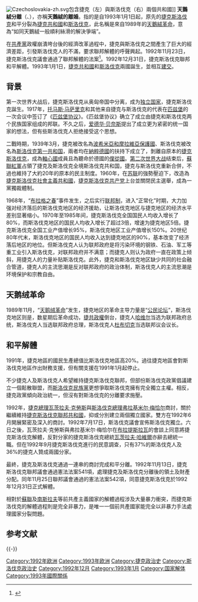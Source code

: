 {{Refimprove|time=2021-09-12}}
{{捷克斯洛伐克歷史側邊欄}}
{{Eastern Bloc sidebar}}
[[File:Czechoslovakia-zh.svg|thumb]]包含捷克（左）與斯洛伐克（右）兩個共和國]]
'''天鵝絨分離'''（{{lang-cs|Zánik Československa}}、{{lang-sk|Rozdelenie Česko-Slovenska}}），亦稱'''天鵝絨的離婚'''。指的是自1993年1月1日起，原先的[[捷克斯洛伐克|捷克斯洛伐克]]和平分裂為[[捷克共和國|捷克共和國]]和[[斯洛伐克|斯洛伐克]]，此名稱是來自1989年的[[天鵝絨革命|天鵝絨革命]]，意為“如同天鵝絨一般順利絲滑的解決爭端”。

在[[共产党|共產黨]]政權崩潰垮台後的經濟改革過程中，捷克與斯洛伐克之間產生了巨大的經濟差距，引發斯洛伐克人的不滿，要求聯邦解體的呼聲興起。1992年11月23日，捷克斯洛伐克議會通過了聯邦解體的法案<ref name = "mojmir">{{Cite book|last=Mrak|first=Mojmir|title=Succession of States|publisher=Martinus Nijhoff Publishers|year=1999|isbn=978-90-411-1145-6}}</ref>。1992年12月31日，捷克斯洛伐克聯邦和平解體。1993年1月1日，[[捷克共和國|捷克共和國]]和[[斯洛伐克|斯洛伐克]]兩國誕生，並相互[[建交|建交]]。

==背景==
第一次世界大战后，捷克斯洛伐克从奥匈帝国中分离，成为[[独立国家|独立国家]]，捷克斯洛伐克誕生。1917年，[[托马斯·马萨里克|托马斯·马萨里克]]和其他来自捷克与斯洛伐克的代表在[[匹兹堡|匹兹堡]]的一次会议中签订了《[[匹兹堡协议|匹兹堡协议]]》。《匹兹堡协议》确立了成立由捷克和斯洛伐克两个民族国家组成的邦联。不久之后，[[爱德华·贝奈斯|爱德华·贝奈斯]]提出了成立更为紧密的统一国家的想法，但有些斯洛伐克人拒绝接受这个思想。

二戰時期，1939年3月，捷克被改名為[[波希米亞和摩拉維亞保護國|波希米亞和摩拉維亞保護國]]、斯洛伐克被改名為[[斯洛伐克共和国_(1939-1945)|斯洛伐克第一共和国]]，兩者均在[[納粹德國|納粹德國]]的扶持下成立了，剝離自原本的[[捷克斯洛伐克|捷克斯洛伐克]]，成為[[軸心國|軸心國]]成員且為聽命於德國的[[僕從國|僕從國]]。[[第二次世界大战|第二次世界大战]]结束后，[[蘇聯紅軍|蘇聯紅軍]]占領了捷克及斯洛伐克全境斯洛伐克共和国，捷克与斯洛伐克重新合併，不過也維持了大約20年的原本的民主制度。1960年，在[[苏联|苏联]]的強勢壓迫下，改造為[[捷克斯洛伐克社會主義共和國|捷克斯洛伐克社會主義共和國]]，[[捷克斯洛伐克共产党|捷克斯洛伐克共产党]]上台並關閉民主選舉，成為一黨獨裁體制。

1968年，“[[布拉格之春|布拉格之春]]”事件发生，之后实行[[联邦制|联邦制]]，进入“正常化”时期，大力加强对经济落后的斯洛伐克地区的经济援助，让斯洛伐克地区与捷克地区的经济水平差别显著缩小。1970年至1985年间，捷克斯洛伐克全国国民人均收入增长了80%，而斯洛伐克地区的国民人均收入增长了超过3倍，增速为捷克地区5倍。捷克斯洛伐克全国工业产值增长95%，斯洛伐克地区工业产值增长150%。20世纪80年代末，斯洛伐克地区的国民人均收入达到捷克地区的90%，基本改变了经济落后地区的地位。但斯洛伐克人认为联邦政府是将污染环境的钢铁、石油、军工等重工业引入斯洛伐克，对联邦政府并不满意；而捷克人则认为政府一直在政策上倾斜，用捷克人的力量补贴斯洛伐克。此外，捷克和斯洛伐克地区缺少共同的社会融合管道，捷克人的主流思潮是反对联邦政府的政治体制，斯洛伐克人的主流思潮是环境保护和宗教自由。

==天鹅绒革命==
1989年11月，“[[天鹅绒革命|天鹅绒革命]]”发生，捷克地区的革命主导力量是“[[公民论坛|公民论坛]]”，斯洛伐克地区则是{{le|“公众反暴力”组织|Public Against Violence}}，数星期后革命成功，[[捷共|捷共]][[政權|政權]]倒台，捷克人[[哈维尔|哈维尔]]当选为联邦政府总统，斯洛伐克人{{le|马利安·恰尔法|Marián Čalfa}}当选联邦政府总理，斯洛伐克人[[杜布切克|杜布切克]]当选联邦议会议长。

==和平解體==
1991年，捷克地區的國民生產總值比斯洛伐克地區高20%。過往捷克地區會對斯洛伐克地區作出財務支援，但有關支援在1991年1月起停止。

不少捷克人及斯洛伐克人希望維持捷克斯洛伐克聯邦，但部份斯洛伐克政黨倡議建立一個鬆散聯盟，而[[斯洛伐克民族黨|斯洛伐克民族黨]]更想爭取斯洛伐克擁有完全獨立主權。相反，捷克政黨傾向政治統一，但沒有對斯洛伐克的分離要求施壓。

1992年，[[捷克總理|捷克總理]][[瓦茨拉夫·克勞斯|瓦茨拉夫·克勞斯]]與[[斯洛伐克總理|斯洛伐克總理]][[弗拉基米尔·梅恰尔|弗拉基米尔·梅恰尔]]商討，關於繼續維持[[捷克斯洛伐克聯邦共和國|捷克斯洛伐克聯邦共和國]]，抑或分別建立兩個獨立國家。雙方在1992年6月開展緊密及深入的商討。1992年7月17日，斯洛伐克議會宣佈斯洛伐克獨立。六日之後，瓦茨拉夫·克勞斯與弗拉基米尔·梅恰尔在[[布拉提斯拉瓦|布拉提斯拉瓦]]的會談上同意將捷克斯洛伐克解體，反對分家的捷克斯洛伐克總統[[瓦茨拉夫·哈維爾|瓦茨拉夫·哈維爾]]亦辭去總統一職。但在1992年9月捷克斯洛伐克進行的民意調查，只有37%的斯洛伐克人及36%的捷克人贊成兩國分家。

最終，捷克及斯洛伐克通過一連串的商討完成和平分離。1992年11月13日，捷克斯洛伐克聯邦議會通過憲法法案541項，處理捷克及斯洛伐克分離後的領土及財產分配。同年11月25日聯邦議會通過的憲法法案542項，同意捷克斯洛伐克於1992年12月31日正式解體。

相對於[[蘇聯|蘇聯]]及[[南斯拉夫|南斯拉夫]]等前共產主義國家的解體過程涉及大量暴力衝突，而捷克斯洛伐克的解體過程則是完全非暴力，是唯一一個前共產國家能完全以非暴力手法處理國家分裂問題。

== 参考文献 ==
{{Reflist}}

{{-}}
{{社会主义东欧}}
{{捷克斯洛伐克歷史時間綫}}
{{冷战}}
{{斯洛伐克主題}}
[[Category:1992年欧洲|Category:1992年欧洲]]
[[Category:1993年欧洲|Category:1993年欧洲]]
[[Category:捷克政治史|Category:捷克政治史]]
[[Category:斯洛伐克政治史|Category:斯洛伐克政治史]]
[[Category:1992年12月|Category:1992年12月]]
[[Category:1993年1月|Category:1993年1月]]
[[Category:国家解体|Category:国家解体]]
[[Category:1993年國際關係|Category:1993年國際關係]]